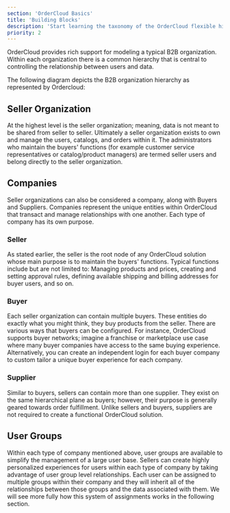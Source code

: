 ```yaml
---
section: 'OrderCloud Basics'
title: 'Building Blocks'
description: 'Start learning the taxonomy of the OrderCloud flexible hierarchy that enables developers to model business operations accurately.'
priority: 2
---
```



OrderCloud provides rich support for modeling a typical B2B organization. Within each organization there is a common hierarchy that is central to controlling the relationship between users and data.

The following diagram depicts the B2B organization hierarchy as represented by Ordercloud:

<OrgHierarchyImage1/>

## Seller Organization

At the highest level is the seller organization; meaning, data is not meant to be shared from seller to seller. Ultimately a seller organization exists to own and manage the users, catalogs, and orders within it. The administrators who maintain the buyers' functions (for example customer service representatives or catalog/product managers) are termed seller users and belong directly to the seller organization.


## Companies

Seller organizations can also be considered a company, along with Buyers and Suppliers. Companies represent the unique entities within OrderCloud that transact and manage relationships with one another. Each type of company has its own purpose.


### Seller

As stated earlier, the seller is the root node of any OrderCloud solution whose main purpose is to maintain the buyers' functions. Typical functions include but are not limited to: Managing products and prices, creating and setting approval rules, defining available shipping and billing addresses for buyer users, and so on.

<OrgHierarchyImage2/>


### Buyer

Each seller organization can contain multiple buyers. These entities do exactly what you might think, they buy products from the seller. There are various ways that buyers can be configured. For instance, OrderCloud supports buyer networks; imagine a franchise or marketplace use case where many buyer companies have access to the same buying experience. Alternatively, you can create an independent login for each buyer company to custom tailor a unique buyer experience for each company.

<OrgHierarchyImage3/>


### Supplier

Similar to buyers, sellers can contain more than one supplier. They exist on the same hierarchical plane as buyers; however, their purpose is generally geared towards order fulfillment. Unlike sellers and buyers, suppliers are not required to create a functional OrderCloud solution.

<OrgHierarchyImage4/>


## User Groups

Within each type of company mentioned above, user groups are available to simplify the management of a large user base. Sellers can create highly personalized experiences for users within each type of company by taking advantage of user group level relationships. Each user can be assigned to multiple groups within their company and they will inherit all of the relationships between those groups and the data associated with them. We will see more fully how this system of assignments works in the following section.

<OrgHierarchyImage5/>